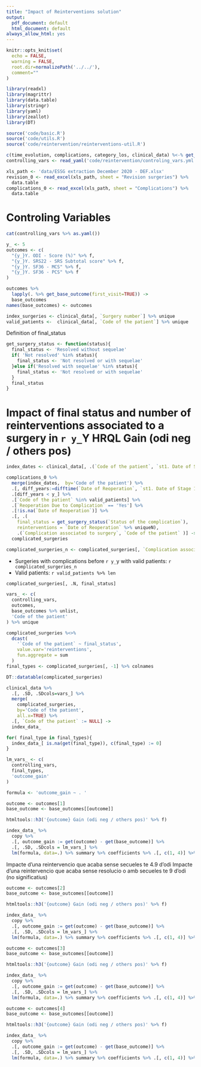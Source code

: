 ```yaml
---
title: "Impact of Reinterventions solution"
output:
  pdf_document: default
  html_document: default
always_allow_html: yes
---
```


```r
knitr::opts_knit$set(
  echo = FALSE, 
  warning = FALSE,
  root.dir=normalizePath('../../'),
  comment=""
)
```

```r
library(readxl)
library(magrittr)
library(data.table)
library(stringr)
library(yaml)
library(zeallot)
library(DT)

source('code/basic.R')
source('code/utils.R')
source('code/reintervention/reinterventions-util.R')

c(time_evolution, complications, category_los, clinical_data) %<-% get_data()
controlling_vars <- read_yaml('code/reintervention/controling_vars.yml')
```


```r
xls_path <- 'data/ESSG extraction December 2020 - DEF.xlsx'
revision_0 <- read_excel(xls_path, sheet = "Revision surgeries") %>% 
  data.table 
complications_0 <- read_excel(xls_path, sheet = "Complications") %>% 
  data.table 
```

# Controling Variables

```r
cat(controlling_vars %>% as.yaml())
```


```r
y_ <- 5
outcomes <- c(
  "{y_}Y. ODI - Score (%)" %>% f, 
  "{y_}Y. SRS22 - SRS Subtotal score" %>% f,
  "{y_}Y. SF36 - MCS" %>% f,
  "{y_}Y. SF36 - PCS" %>% f
)

outcomes %>% 
  lapply(. %>% get_base_outcome(first_visit=TRUE)) ->
  base_outcomes
names(base_outcomes) <- outcomes

index_surgeries <- clinical_data[, `Surgery number`] %>% unique
valid_patients <-  clinical_data[, `Code of the patient`] %>% unique
```

Definition of final_status
```r
get_surgery_status <- function(status){
  final_status <- 'Resolved without sequelae'
  if( 'Not resolved' %in% status){
    final_status <- 'Not resolved or with sequelae'
  }else if('Resolved with sequelae' %in% status){
    final_status <- 'Not resolved or with sequelae'
  }
  final_status
}
```

# Impact of final status and number of reinterventions associated to a surgery in `r y_`Y HRQL Gain (odi neg / others pos)
```r
index_dates <- clinical_data[, .(`Code of the patient`, `st1. Date of Stage 1`)]

complications_0 %>% 
  merge(index_dates,  by='Code of the patient') %>% 
  .[, diff_years:=difftime(`Date of Reoperation`, `st1. Date of Stage 1`, units = "days")/365] %>% 
  .[diff_years < y_] %>% 
  .[`Code of the patient` %in% valid_patients] %>%
  .[`Reoperation Due to Complication` == 'Yes'] %>% 
  .[!is.na(`Date of Reoperation`)] %>% 
  .[, .(
    final_status = get_surgery_status(`Status of the complication`), 
    reinterventions = `Date of Reoperation` %>% uniqueN), 
    .(`Complication associated to surgery`, `Code of the patient` )] ->
  complicated_surgeries

complicated_surgeries_n <- complicated_surgeries[, `Complication associated to surgery`] %>% uniqueN
```

- Surgeries with complications before `r y_`y with valid patients: `r complicated_surgeries_n`
- Valid patients: `r valid_patients %>% len`

```r
complicated_surgeries[, .N, final_status]
```


```r
vars_ <- c(
  controlling_vars,
  outcomes,
  base_outcomes %>% unlist,
  'Code of the patient'
) %>% unique

complicated_surgeries %<>% 
  dcast(
    '`Code of the patient` ~ final_status', 
    value.var='reinterventions',
    fun.aggregate = sum
  )
final_types <- complicated_surgeries[, -1] %>% colnames

DT::datatable(complicated_surgeries)
```



```r
clinical_data %>% 
  .[, .SD, .SDcols=vars_] %>% 
  merge(
    complicated_surgeries, 
    by='Code of the patient', 
    all.x=TRUE) %>% 
  .[, `Code of the patient` := NULL] ->
  index_data_

for( final_type in final_types){
  index_data_[ is.na(get(final_type)), c(final_type) := 0]
}
```

```r
lm_vars_ <- c(
  controlling_vars, 
  final_types,
  'outcome_gain'
)

formula <- 'outcome_gain ~ . '
```



```r
outcome <- outcomes[1]
base_outcome <- base_outcomes[[outcome]]

htmltools::h3('{outcome} Gain (odi neg / others pos)' %>% f)

index_data_ %>% 
  copy %>% 
  .[, outcome_gain := get(outcome) - get(base_outcome)] %>% 
  .[, .SD, .SDcols = lm_vars_] %>% 
  lm(formula, data=.) %>% summary %>% coefficients %>% .[, c(1, 4)] %>% round(5)
```

Impacte d'una reintervencio que acaba sense secueles te 4.9 d'odi
Impacte d'una reintervencio que acaba sense resolucio o amb secueles te 9 d'odi (no significatius)


```r
outcome <- outcomes[2]
base_outcome <- base_outcomes[[outcome]]

htmltools::h3('{outcome} Gain (odi neg / others pos)' %>% f)

index_data_ %>% 
  copy %>% 
  .[, outcome_gain := get(outcome) - get(base_outcome)] %>% 
  .[, .SD, .SDcols = lm_vars_] %>% 
  lm(formula, data=.) %>% summary %>% coefficients %>% .[, c(1, 4)] %>% round(5)
```

```r
outcome <- outcomes[3]
base_outcome <- base_outcomes[[outcome]]

htmltools::h3('{outcome} Gain (odi neg / others pos)' %>% f)

index_data_ %>% 
  copy %>% 
  .[, outcome_gain := get(outcome) - get(base_outcome)] %>% 
  .[, .SD, .SDcols = lm_vars_] %>% 
  lm(formula, data=.) %>% summary %>% coefficients %>% .[, c(1, 4)] %>% round(5)
```

```r
outcome <- outcomes[4]
base_outcome <- base_outcomes[[outcome]]

htmltools::h3('{outcome} Gain (odi neg / others pos)' %>% f)

index_data_ %>% 
  copy %>% 
  .[, outcome_gain := get(outcome) - get(base_outcome)] %>% 
  .[, .SD, .SDcols = lm_vars_] %>% 
  lm(formula, data=.) %>% summary %>% coefficients %>% .[, c(1, 4)] %>% round(5)
```